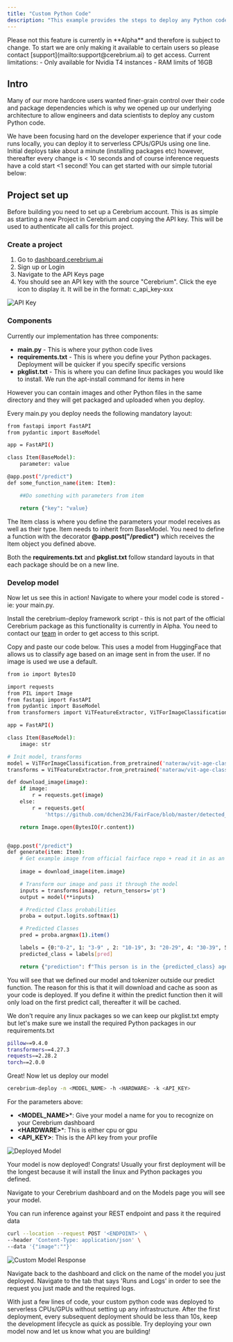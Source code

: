 ```yaml
---
title: "Custom Python Code"
description: "This example provides the steps to deploy any Python code to serverless CPUs/GPUs"
---
```


<Note>
Please not this feature is currently in **Alpha** and therefore is subject to change. To start we are only making it available to certain users so please contact [support](mailto:support@cerebrium.ai) to get access.
Current limitations: 
- Only available for Nvidia T4 instances
- RAM limits of 16GB
</Note>

## Intro

Many of our more hardcore users wanted finer-grain control over their code and package dependencies which is why we opened up our underlying architecture to allow engineers and data scientists to deploy
any custom Python code. 

We have been focusing hard on the developer experience that if your code runs locally, you can deploy it to serverless CPUs\/GPUs using one line.
Initial deploys take about a minute (installing packages etc) however, thereafter every change is \< 10 seconds and of course inference requests have a cold start \<1 second! 
You can get started with our simple tutorial below:

## Project set up

Before building you need to set up a Cerebrium account. This is as simple as
starting a new Project in Cerebrium and copying the API key. This will be used
to authenticate all calls for this project.

### Create a project

1. Go to [dashboard.cerebrium.ai](https://dashboard.cerebrium.ai)
2. Sign up or Login
3. Navigate to the API Keys page
4. You should see an API key with the source "Cerebrium". Click the eye icon to
   display it. It will be in the format: c_api_key-xxx

![API Key](/images/quickstarts/onnx-1.png)

### Components

Currently our implementation has three components:
- **main.py** - This is where your python code lives
- **requirements.txt** - This is where you define your Python packages. Deployment will be quicker if you specify specific versions
- **pkglist.txt** - This is where you can define linux packages you would like to install. We run the apt-install command for items in here

However you can contain images and other Python files in the same directory and they will get packaged and uploaded when you deploy.

Every main.py you deploy needs the following mandatory layout:

```bash
from fastapi import FastAPI
from pydantic import BaseModel

app = FastAPI()

class Item(BaseModel):
    parameter: value

@app.post("/predict")
def some_function_name(item: Item):

    ##Do something with parameters from item

    return {"key": "value}
```

The Item class is where you define the parameters your model receives as well as their type. Item needs to inherit from BaseModel. 
You need to define a function with the decorator **@app.post("/predict")** which receives the Item object you defined above. 

Both the **requirements.txt** and **pkglist.txt** follow standard layouts in that each package should be on a new line.

### Develop model

Now let us see this in action! Navigate to where your model code is stored - ie: your main.py.

Install the cerebrium-deploy framework script - this is not part of the official Cerebrium package as this functionality is currently in Alpha. You need to contact our [team](mailto:support@cerebrium.ai) in order to get access to this script.

Copy and paste our code below. This uses a model from HuggingFace that allows us to classify age based on an image sent in from the user. If no image is used we use a default.

```bash
from io import BytesIO

import requests
from PIL import Image
from fastapi import FastAPI
from pydantic import BaseModel
from transformers import ViTFeatureExtractor, ViTForImageClassification

app = FastAPI()

class Item(BaseModel):
    image: str

# Init model, transforms
model = ViTForImageClassification.from_pretrained('nateraw/vit-age-classifier')
transforms = ViTFeatureExtractor.from_pretrained('nateraw/vit-age-classifier')

def download_image(image):
    if image:
        r = requests.get(image)
    else:
        r = requests.get(
            'https://github.com/dchen236/FairFace/blob/master/detected_faces/race_Asian_face0.jpg?raw=true')

    return Image.open(BytesIO(r.content))


@app.post("/predict")
def generate(item: Item):
    # Get example image from official fairface repo + read it in as an image
    
    image = download_image(item.image)

    # Transform our image and pass it through the model
    inputs = transforms(image, return_tensors='pt')
    output = model(**inputs)

    # Predicted Class probabilities
    proba = output.logits.softmax(1)

    # Predicted Classes
    pred = proba.argmax(1).item()

    labels = {0:"0-2", 1: "3-9" , 2: "10-19", 3: "20-29", 4: "30-39", 5: "40-49", 6: "50-59", 7:"60-69",8:"more than 70"} 
    predicted_class = labels[pred]

    return {"prediction": f"This person is in the {predicted_class} age category"}

```

You will see that we defined our model and tokenizer outside our predict function. The reason for this is that it will download and cache as soon as your code is deployed.
If you define it within the predict function then it will only load on the first predict call, thereafter it will be cached.

We don't require any linux packages so we can keep our pkglist.txt empty but let's make sure we install the required Python packages in our requirements.txt

```bash
pillow==9.4.0
transformers==4.27.3
requests==2.28.2
torch==2.0.0
```

Great! Now let us deploy our model

```bash
cerebrium-deploy -n <MODEL_NAME> -h <HARDWARE> -k <API_KEY>
```

For the parameters above: 
- **\<MODEL_NAME\>***: Give your model a name for you to recognize on your Cerebrium dashboard
- **\<HARDWARE\>***: This is either cpu or gpu
- **\<API_KEY\>**: This is the API key from your profile

![Deployed Model](/images/quickstarts/custom-2.png)

Your model is now deployed! Congrats! Usually your first deployment will be the longest because it will install the linux and Python packages you defined.

Navigate to your Cerebrium dashboard and on the Models page you will see your model.

You can run inference against your REST endpoint and pass it the required data

```bash
curl --location --request POST '<ENDPOINT>' \
--header 'Content-Type: application/json' \
--data '{"image":""}'
```

![Custom Model Response](/images/quickstarts/custom-3.png)


Navigate back to the dashboard and click on the name of the model you just
deployed. Navigate to the tab that says 'Runs and Logs' in order to see the request you just made and the required logs. 


With just a few lines of code, your custom python code was deployed to serverless CPUs/GPUs without setting up any infrastructure. After the first deployment,
every subsequent deployment should be less than 10s, keep the development lifecycle as quick as possible. Try deploying your own model now and let us know what you 
are building!